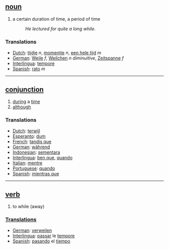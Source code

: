 == [[noun]] ==
# a certain duration of time, a period of time
#:''He lectured for quite a long while''.

=== Translations ===
*[[Dutch]]: [[tijdje]] ''n'', [[momentje]] ''n'', [[een hele tijd]] ''m''
*[[German]]: [[Weile]] ''f'', [[Weilchen]] ''n'' ''diminuitive'', [[Zeitspanne]] ''f''
*[[Interlingua]]: [[tempore]]
*[[Spanish]]: [[rato]] ''m''

----

== [[conjunction]] == 
# [[during]] a [[time]]
# [[although]]

=== Translations ===
* [[Dutch]]: [[terwijl]]
* [[Esperanto]]: [[dum]]
* [[French]]: [[tandis que]] 
* [[German]]: [[während]]
* [[Indonesian]]: [[sementara]] 
* [[Interlingua]]: [[ben que]], [[quando]] 
* [[Italian]]: [[mentre]] 
* [[Portuguese]]: [[quando]] 
* [[Spanish]]: [[mientras que]]

----

== [[verb]] ==
# to while (away)

=== [[Translations]] ===
* [[German]]: [[verweilen]]
* [[Interlingua]]: [[passar]] le [[tempore]]
* [[Spanish]]: [[pasando]] el [[tiempo]]